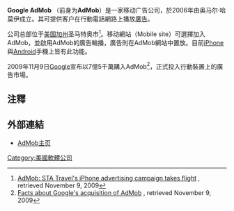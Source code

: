 {{NoteTA
|G1=IT
|2=zh-tw:行動;zh-hk:流動;zh-cn:移动;}}{{Infobox company
| name = Google AdMob
| logo = Google AdMob logo.svg
| type = [[子公司|子公司]]
| owner = [[Alphabet|Alphabet]]
| parent = [[Google_LLC|Google LLC]]
| homepage = {{URL|https://admob.google.com}}
| foundation = 2006年4月10日<br>{{USA}}
| predecessor = AdMob
| founder = 奥马尔·哈莫伊
| location = {{USA}}[[加利福尼亚州|加利福尼亚州]][[圣马特奥|圣马特奥]]
| area_served = {{Flag|世界}}
| services = 
| name_en = 
| products = Google AdMob
| native_name = 
| native_name_lang = 
}}
'''Google AdMob''' （前身为'''AdMob'''）是一家移动广告公司，於2006年由奥马尔·哈莫伊成立。其可提供客户在行動電話網路上播放[[廣告|廣告]]。

公司总部位于[[美国|美国]][[加州|加州]]圣马特奥市<ref>[http://www.tmcnet.com/usubmit/2009/11/04/4462302.htm AdMob: STA Travel's iPhone advertising campaign takes flight] {{Wayback|url=http://www.tmcnet.com/usubmit/2009/11/04/4462302.htm |date=20180612162629 }}, retrieved November 9, 2009</ref>。移动網站（Mobile site）可選擇加入AdMob，並啟用AdMob的廣告輪播，廣告則在AdMob網站中置放。目前[[iPhone|iPhone]]與[[Android|Android]]手機上皆有此功能。

2009年11月9日[[Google|Google]]宣布以7億5千萬購入AdMob<ref name=Mashable>[http://mashable.com/2009/11/09/google-acquires-admob/ Facts about Google's acquisition of AdMob] {{Wayback|url=http://mashable.com/2009/11/09/google-acquires-admob/ |date=20091110214653 }}, retrieved November 9, 2009</ref>，正式投入行動裝置上的廣告市場。

== 注釋 ==
{{reflist|2}}

== 外部連結 ==
* [http://www.admob.com/ AdMob主页]{{Wayback|url=http://www.admob.com/ |date=20091124022558 }}
{{Google公司}}
[[Category:美國軟體公司|Category:美國軟體公司]]